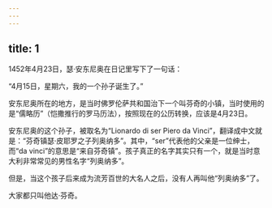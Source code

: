 ```yaml
---
---
---
```

title: 1
---



1452年4月23日，瑟·安东尼奥在日记里写下了一句话：

“4月15日，星期六，我的一个孙子诞生了。”

安东尼奥所在的地方，是当时佛罗伦萨共和国治下一个叫芬奇的小镇，当时使用的是“儒略历”（恺撒推行的罗马历法），按照现在的公历转换，应该是4月23日。

安东尼奥的这个孙子，被取名为“Lionardo di ser Piero da Vinci”，翻译成中文就是：“芬奇镇瑟·皮耶罗之子列奥纳多”。其中，“ser”代表他的父亲是一位绅士，而“da vinci”的意思是“来自芬奇镇”。孩子真正的名字其实只有一个，就是当时意大利非常常见的男性名字“列奥纳多”。

但是，当这个孩子后来成为流芳百世的大名人之后，没有人再叫他“列奥纳多”了。

大家都只叫他达·芬奇。